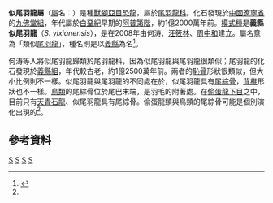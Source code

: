 {{Automatic Taxobox
| taxon = Similicaudipteryx
| fossil_range = [[白堊紀|白堊紀]]前期, {{fossil range|124|120}}
| image =Similicaudipteryx.jpg
| image_width = 260px
| image_caption = [[正模標本|正模標本]]的骨骼重建圖
| authority = [[何涛|He]], [[汪筱林|Wang]] & [[周忠和|Zhou]], 2008
| type_species = '''義縣似尾羽龍<br>''Similicaudipteryx yixianensis'''''
| type_species_authority = He, Wang & Zhou, 2008 
}}

'''似尾羽龍屬'''（[[屬|屬]]名：{{lang|la|''Similicaudipteryx''}}）是種[[獸腳亞目|獸腳亞目]][[恐龍|恐龍]]，屬於[[尾羽龍科|尾羽龍科]]。化石發現於[[中國|中國]][[遼寧省|遼寧省]]的[[九佛堂組|九佛堂組]]，年代屬於[[白堊紀|白堊紀]]早期的[[阿普第階|阿普第階]]，約1億2000萬年前。[[模式種|模式種]]是'''義縣似尾羽龍'''（''S. yixianensis''），是在2008年由何涛、[[汪筱林|汪筱林]]、[[周中和|周中和]]建立。屬名意為「類似[[尾羽龍|尾羽龍]]」，種名則是以[[義縣|義縣]]為名<ref name="heetal2008">{{en}}{{cite journal |author=何涛；汪筱林；周忠和|year=2008 |title= 辽西下白垩统九佛堂组尾羽龙类—新属 A new genus and species of caudipterid dinosaur from the Lower Cretaceous Jiufotang Formation of western Liaoning, China.|journal= [[古脊椎动物学报|古脊椎动物学报]]|volume=46 |issue=3 |pages=178-189 }}</ref>。

何涛等人將似尾羽龍歸類於尾羽龍科，因為似尾羽龍與尾羽龍很類似；尾羽龍的化石發現於[[義縣組|義縣組]]，年代較古老，約1億2500萬年前。兩者的[[恥骨|恥骨]]形狀很類似，但大小比例則不一樣。似尾羽龍與尾羽龍的不同處在於，似尾羽龍具有[[尾綜骨|尾綜骨]]，[[背椎|背椎]]形狀也不一樣。[[鳥類|鳥類]]的尾綜骨位於尾巴末端，是羽毛的附著處。在[[偷蛋龍下目|偷蛋龍下目]]之中，目前只有[[天青石龍|天青石龍]]、似尾羽龍具有尾綜骨。偷蛋龍類與鳥類的尾綜骨可能是個別演化出現的<ref name="heetal2008"/>。

==參考資料==
{{reflist}}
{{手盜龍類|O.}}
{{Taxonbar|from=Q132745}}

[[Category:下白堊紀恐龍|S]]
[[Category:亞洲恐龍|S]]
[[Category:偷蛋龍下目|S]]
[[Category:有羽毛恐龍|S]]


{{Dinosaur-stub}}